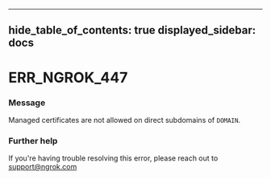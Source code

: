 

---
hide_table_of_contents: true
displayed_sidebar: docs
---


# ERR_NGROK_447

### Message
Managed certificates are not allowed on direct subdomains of `DOMAIN`.

<ErrorDetails />



### Further help
If you're having trouble resolving this error, please reach out to [support@ngrok.com](mailto:support@ngrok.com?subject=Help%20with%20ERR_NGROK_447)

